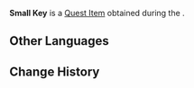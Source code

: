 {{Item Infobox
|id           = 120763
|image        = Item Black Key.png
|type         = Quest Items
|description  = A small key that can even be used as a bookmark. Why was it not confiscated? And why does such a tiny key open such an important door?
|source1      = [[Savior's Wake (Quest)|Savior's Wake]]
}}
'''Small Key''' is a [[Quest Item]] obtained during the {{Quest|Savior's Wake (Quest)}}.

==Other Languages==
{{Other Languages|default_hidden=1
|en      = Small Key
|zhs     = 小钥匙
|zhs_rm  = 
|zht     = 小鑰匙
|zht_rm  = 
|ja      = 小さな鍵
|ja_rm   = Chiisa-na Kagi
|ko      = 작은 열쇠
|ko_rm   = 
|es      = Llave pequeña
|fr      = Petite clé
|ru      = Маленький ключ
|th      = กุญแจอันเล็ก
|th_rm   = 
|vi      = Chìa Khóa Nhỏ
|de      = Kleiner Schlüssel
|id      = Kunci Kecil
|pt      = Chave Pequena
|tr      = Küçük Anahtar
|it      = Piccola chiave
}}

==Change History==
{{Change History|4.2}}